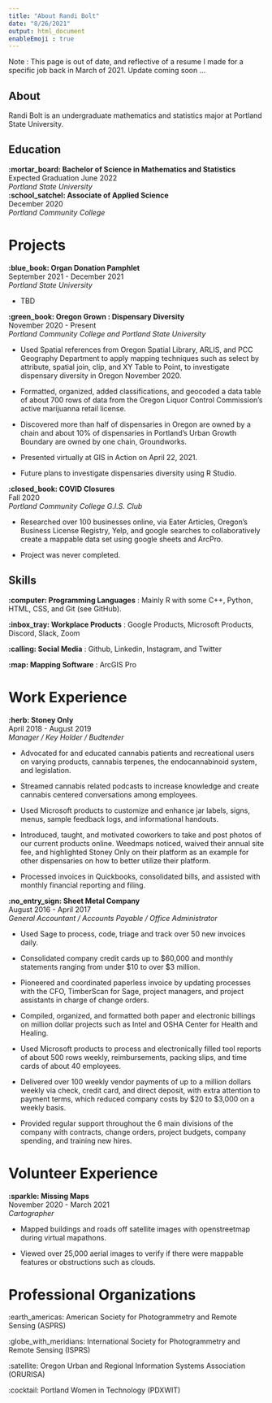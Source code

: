 ```yaml
---
title: "About Randi Bolt"
date: "8/26/2021"
output: html_document
enableEmoji : true
---
```


Note : This page is out of date, and reflective of a resume I made for a specific job back in March of 2021. Update coming soon ...

## About 
Randi Bolt is an undergraduate mathematics and statistics major at Portland State University.

## Education 
**:mortar_board: Bachelor of Science in Mathematics and Statistics** <br>  Expected Graduation June 2022 <br> _Portland State University_ 
<br> 
**:school_satchel: Associate of Applied Science** <br>  December 2020 <br> _Portland Community College_ 

# Projects 

**:blue_book: Organ Donation Pamphlet** <br> September 2021 - December 2021 <br> _Portland State University_ 

* TBD

**:green_book: Oregon Grown : Dispensary Diversity** <br> November 2020 - Present <br> _Portland Community College and Portland State University_ 

* Used Spatial references from Oregon Spatial Library, ARLIS,  and PCC Geography Department to apply mapping techniques such as select by attribute, spatial join, clip, and XY Table to Point, to investigate dispensary diversity in Oregon November 2020.

* Formatted, organized, added classifications, and geocoded a data table of about 700 rows of data from the Oregon Liquor Control Commission’s active marijuanna retail license. 

* Discovered more than half of dispensaries in Oregon are owned by a chain and about 10% of dispensaries in Portland’s Urban Growth Boundary are owned by one chain, Groundworks. 

* Presented virtually at GIS in Action on April 22, 2021. 

* Future plans to investigate dispensaries diversity using R Studio. 

**:closed_book: COVID Closures ** <br> Fall 2020 <br> _Portland Community College G.I.S. Club_

* Researched over 100 businesses online, via Eater Articles, Oregon’s Business License Registry, Yelp, and google searches to collaboratively create a mappable data set using google sheets and ArcPro. 

* Project was never completed. 

## Skills 
**:computer: Programming Languages** : Mainly R with some C++, Python, HTML, CSS, and Git (see GitHub). 

**:inbox_tray: Workplace Products** : Google Products, Microsoft Products, Discord, Slack, Zoom 

**:calling: Social Media** : Github, Linkedin, Instagram, and Twitter

**:map: Mapping Software** : ArcGIS Pro

# Work Experience 

**:herb: Stoney Only** <br> April 2018 - August 2019 <br> _Manager / Key Holder / Budtender_

* Advocated for and educated cannabis patients and recreational users on varying products, cannabis terpenes, the endocannabinoid system, and legislation.

* Streamed cannabis related podcasts to increase knowledge and create cannabis centered conversations among employees. 

* Used Microsoft products to customize and enhance jar labels, signs, menus, sample feedback logs, and informational handouts. 

* Introduced, taught, and motivated coworkers to take and post photos of our current products online. Weedmaps noticed, waived their annual site fee, and highlighted Stoney Only on their platform as an example for other dispensaries on how to better utilize their platform. 

* Processed invoices in Quickbooks, consolidated bills, and assisted with monthly financial reporting and filing.

**:no_entry_sign: Sheet Metal Company** <br> August 2016 - April 2017 <br> _General Accountant / Accounts Payable / Office Administrator_

* Used Sage to process, code, triage and track over 50 new invoices daily.

* Consolidated company credit cards up to $60,000 and monthly statements ranging from under $10 to over $3 million. 

* Pioneered and coordinated paperless invoice by updating processes with the CFO, TimberScan for Sage, project managers, and project assistants in charge of change orders. 

* Compiled, organized, and formatted both paper and electronic billings on million dollar projects such as Intel and OSHA Center for Health and Healing. 

* Used Microsoft products to process and electronically filled tool reports of about 500 rows weekly, reimbursements, packing slips, and time cards of about 40 employees. 

* Delivered over 100 weekly vendor payments of up to a million dollars weekly via check, credit card, and direct deposit, with extra attention to payment terms, which reduced company costs by $20 to $3,000 on a weekly basis. 

* Provided regular support throughout the 6 main divisions of the company with contracts, change orders, project budgets, company spending, and training new hires. 

# Volunteer Experience 

**:sparkle: Missing Maps** <br> November 2020 - March 2021 <br> _Cartographer_

* Mapped buildings and roads off satellite images with openstreetmap during virtual mapathons. 

* Viewed over 25,000 aerial images to verify if there were mappable features or obstructions such as clouds. 

# Professional Organizations 

:earth_americas:  American Society for Photogrammetry and Remote Sensing (ASPRS) 

:globe_with_meridians: International Society for Photogrammetry and Remote Sensing (ISPRS)

:satellite: Oregon Urban and Regional Information Systems Association (ORURISA)

:cocktail: Portland Women in Technology (PDXWIT)

